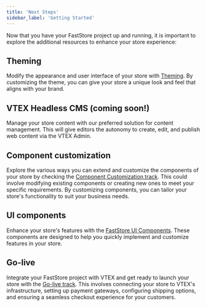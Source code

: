 ```yaml
---
title: 'Next Steps'
sidebar_label: 'Getting Started'
---
```


Now that you have your FastStore project up and running, it is important to explore the additional resources to enhance your store experience:

## Theming

Modify the appearance and user interface of your store with [Theming](/docs/faststore/docs-brandless). By customizing the theme, you can give your store a unique look and feel that aligns with your brand.

## VTEX Headless CMS (coming soon!)

Manage your store content with our preferred solution for content management. This will give editors the autonomy to create, edit, and publish web content via the VTEX Admin.

## Component customization

Explore the various ways you can extend and customize the components of your store by checking the [Component Customization track](/docs/faststore/customizing-components). This could involve modifying existing components or creating new ones to meet your specific requirements. By customizing components, you can tailor your store's functionality to suit your business needs.

## UI components

Enhance your store's features with the [FastStore UI Components](/docs/faststore/components-index). These components are designed to help you quickly implement and customize features in your store.

## Go-live

Integrate your FastStore project with VTEX and get ready to launch your store with the [Go-live track](/docs/faststore/go-live-overview). This involves connecting your store to VTEX's infrastructure, setting up payment gateways, configuring shipping options, and ensuring a seamless checkout experience for your customers.
